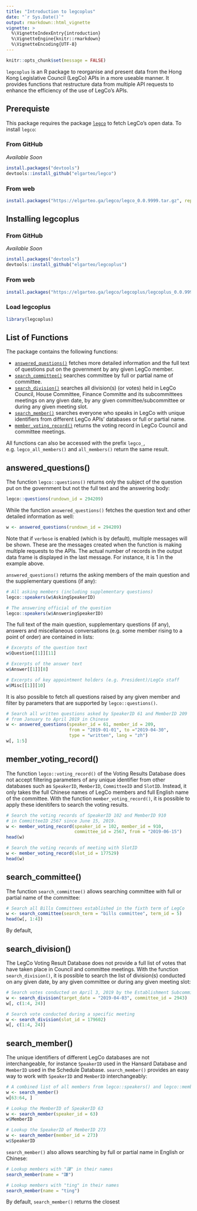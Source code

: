 ```yaml
---
title: "Introduction to legcoplus"
date: "`r Sys.Date()`"
output: rmarkdown::html_vignette
vignette: >
  %\VignetteIndexEntry{introduction}
  %\VignetteEngine{knitr::rmarkdown}
  %\VignetteEncoding{UTF-8}
---
```

```r
knitr::opts_chunk$set(message = FALSE)
```

`legcoplus` is an R package to reorganise and present data from the Hong Kong Legislative Council (LegCo)
APIs in a more useable manner. It provides functions that restructure data from multiple API requests to 
enhance the efficiency of the use of LegCo's APIs.

## Prerequiste

This package requires the package [`legco`]("https://elgarteo.ga/legco/) to fetch LegCo's open data. 
To install `legco`:

### From GitHub

*Available Soon*

```r
install.packages("devtools")
devtools::install_github("elgarteo/legco")
```

### From web

```r
install.packages("https://elgarteo.ga/legco/legco_0.0.9999.tar.gz", repos = NULL, type = "source")
```

## Installing legcoplus

### From GitHub

*Available Soon*

```r
install.packages("devtools")
devtools::install_github("elgarteo/legcoplus")
```

### From web

```r
install.packages("https://elgarteo.ga/legco/legcoplus/legcoplus_0.0.9999.tar.gz", repos = NULL, type = "source")
```

### Load legcoplus

```r
library(legcoplus)
```

## List of Functions

The package contains the following functions:

* [`answered_questions()`](#answered_questions) fetches more detailed information and the full
text of questions put on the government by any given LegCo member.
* [`search_committee()`](#search_committee) searches committee by full or partial name of committee.
* [`search_division()`](#search_division) searches all division(s) (or votes) held in LegCo Council, 
House Committee, Finance Committe and its subcommittees meetings on any given date, by any given committee/subcommittee or during any given meeting slot.
* [`search_member()`](#search_member) searches everyone who speaks in LegCo with unique identifiers
from different LegCo APIs' databases or full or partial name.
* [`member_voting_record()`](#member_voting_record) returns the voting record in LegCo Council 
and committee meetings.

All functions can also be accessed with the prefix `legco_`, e.g. `legco_all_members()` and `all_members()`
return the same result.

## answered_questions() {#answered_questions}

The function `legco::questions()` returns only the subject of the question put on the government 
but not the full text and the answering body:

```r
legco::questions(rundown_id = 294209)
```

While the function `answered_questions()` fetches the question text and other detailed information as well:

```r
w <- answered_questions(rundown_id = 294209)
```

Note that if `verbose` is enabled (which is by default), multiple messages will be shown. 
These are the messages created when the function is making multiple requests to the APIs.
The actual number of records in the output data frame is displayed in the last message.
For instance, it is 1 in the example above.

`answered_questions()` returns the asking members of the main question and the supplementary 
questions (if any):

```r
# All asking members (including supplementary questions)
legco::speakers(w$AskingSpeakerID)

# The answering official of the question
legco::speakers(w$AnsweringSpeakerID)
```

The full text of the main question, supplementary questions (if any), answers and miscellaneous 
conversations (e.g. some member rising to a point of order) are contained in lists:

```r
# Excerpts of the question text
w$Question[[1]][11]

# Excerpts of the answer text
w$Answer[[1]][8]

# Excerpts of key appointment holders (e.g. President)/LegCo staff
w$Misc[[1]][10]
```

It is also possible to fetch all questions raised by any given member and filter by parameters
that are supported by `legco::questions()`.

```r
# Search all written questions asked by SpeakerID 61 and MemberID 209
# from January to April 2019 in Chinese
w <- answered_questions(speaker_id = 61, member_id = 209,
                        from = "2019-01-01", to ="2019-04-30",
                        type = "written", lang = "zh")
w[, 1:5]
```

## member_voting_record() {#member_voting_record}

The function `legco::voting_record()` of the Voting Results Database does not accept filtering 
parameters of any unique identifier from other databases such as `SpeakerID`, `MemberID`,
`CommitteeID` and `SlotID`. Instead, it only takes the full Chinese names of LegCo members and
full English name of the committee. With the function `member_voting_record()`, it is possible
to apply these idenitifers to search the voting results.

```r
# Search the voting records of SpeakerID 102 and MemberID 910
# in CommitteeID 2567 since June 15, 2019.
w <- member_voting_record(speaker_id = 102, member_id = 910,
                          committee_id = 2567, from = "2019-06-15")
head(w)

# Search the voting records of meeting with SlotID 
w <- member_voting_record(slot_id = 177529)
head(w)
```

## search_committee() {#search_committee}

The function `search_committee()` allows searching committee with full or partial name of the committee:

```r
# Search all Bills Committees established in the fixth term of LegCo
w <- search_committee(search_term = "bills committee", term_id = 5)
head(w[, 1:4])
```

By default, 

## search_division() {#search_division}

The LegCo Voting Result Database does not provide a full list of votes that have taken place 
in Council and committee meetings. With the function `search_division()`, it is possible to 
search the list of division(s) conducted on any given date, by any given committee or during
any given meeting slot:

```r
# Search votes conducted on April 3, 2019 by the Establishment Subcommittee
w <- search_division(target_date = "2019-04-03", committee_id = 2943)
w[, c(1:4, 24)]

# Search vote conducted during a specific meeting
w <- search_division(slot_id = 179602)
w[, c(1:4, 24)]
```

## search_member() {#search_member}

The unique identifiers of different LegCo databases are not interchangeable, for instance
`SpeakerID` used in the Hansard Database and `MemberID` used in the Schedule Database. `search_member()` 
provides an easy way to work with `SpeakerID` and `MemberID` interchangeably:

```r
# A combined list of all members from legco::speakers() and legco::member()
w <- search_member()
w[63:64, ]

# Lookup the MemberID of SpeakerID 63
w <- search_member(speaker_id = 63)
w$MemberID

# Lookup the SpeakerID of MemberID 273
w <- search_member(member_id = 273)
w$SpeakerID
```

`search_member()` also allows searching by full or partial name in English or Chinese:

```r
# Lookup members with "謙" in their names
search_member(name = "謙")

# Lookup members with "ting" in their names
search_member(name = "ting")
```

By default, `search_member()` returns the closest 

